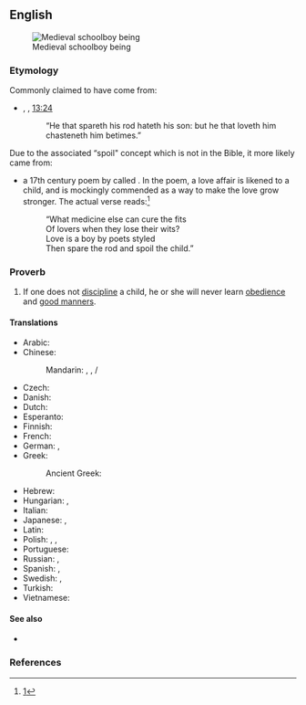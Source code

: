 ==English==
[[Image:Koerperstrafe- MA Birkenrute.png|thumb|Medieval schoolboy being {{l|en|birch|birched}}]]

===Etymology===
Commonly claimed to have come from:
* {{w|King James Version of the Bible}}, ''{{w|Book of Proverbs}}'', [[s:Bible (King James)/Proverbs#Chapter 13|13:24]]
*: “He that spareth his rod hateth his son: but he that loveth him chasteneth him betimes.”

Due to the associated “spoil" concept which is not in the Bible, it more likely came from:

* a 17th century poem by {{w|Samuel Butler (poet)|Samuel Butler}} called ''{{w|spare the rod and spoil the child|Hudibras}}''. In the poem, a love affair is likened to a child, and {{l|en|spank|spanking}} is mockingly commended as a way to make the love grow stronger. The actual verse reads:<ref>[http://gracethrufaith.com/selah/spare-the-rod-and-spoil-the-child/]</ref>
*: “What medicine else can cure the fits<br />
*: Of lovers when they lose their wits?<br />
*: Love is a boy by poets styled<br />
*: Then spare the rod and spoil the child.”

===Proverb===
{{en-proverb}}

# If one does not [[discipline]] a child, he or she will never learn [[obedience]] and [[good manners]].

====Translations====
{{trans-top|if one does not discipline a child he or she will never learn respect or humility}}
* Arabic: {{t-needed|ar}}
* Chinese:
*: Mandarin: {{t|cmn|不打不成器|tr=bù dǎ bù chéng qì}}, {{t|cmn|闲了棍子，惯坏了孩子}}, {{t|cmn|閑了棍子，慣壞了孩子}}/{{t|cmn|閒了棍子，慣壞了孩子|tr=xián le gùn zǐ，guān huài le haí zǐ}}
* Czech: {{t-needed|cs}}
* Danish: {{t|da|den man elsker, tugter man}}
* Dutch: {{t|nl|zachte heelmeesters, stinkende wonden}}
* Esperanto: {{t|eo|amo kaj puno loĝas komune}}
* Finnish: {{t|fi|joka vitsaa säästää, se lastaan vihaa}}
* French: {{t+|fr|qui aime bien, châtie bien}}
* German: {{t|de|wer mit der Rute spart, verzieht das Kind}}, {{t|de|wer sein Kind liebt, der schlägt es}}
* Greek: {{t|el|όποιος αγαπά, τιμωρεί}}
*: Ancient Greek: {{t|grc|ὃς φείδεται τῆς βακτηρίας μισεῖ τὸν υἱὸν αὐτοῦ, ὁ δὲ ἀγαπῶν ἐπιμελῶς παιδεύει}}
{{trans-mid}}
* Hebrew: {{t|he|חָסַךְ שבטו שׂוֹנֵא בְּנוֹ|tr=khásakh [?] soné b'no}}
* Hungarian: {{t|hu|[[néha]] [[jól]] [[jön]] [[egy]] [[jól]] [[irányzott]] [[pofon]]}}, {{t|hu|[[elkel]] [[néha]] [[egy]] [[jól]] [[irányzott]] [[pofon]]}}
* Italian: {{t|it|chi ama bene, castiga bene}}
* Japanese: {{t+|ja|可愛い子には旅をさせよ|tr=kawaii ko ni wa tabi o sase yo}}, {{t+|ja|獅子の子落とし|tr=ししのこおとし, shishi no ko otoshi}}
* Latin: {{t|la|quī bene amat, bene castīgat}}
* Polish: {{t|pl|kto dobrze kocha, ten tęgo bije}}, {{t|pl|dzieci trzeba trzymać krótko}}, {{t|pl|kto się lubi ten się czubi}}
* Portuguese: {{t|pt|quem ama, castiga}}
* Russian: {{t|ru|пожале́ешь ро́згу — испо́ртишь ребёнка}}, {{t|ru|кого́ люблю́ — того́ и бью}}
* Spanish: {{t|es|escatima el palo y malcría al hijo}}, {{t|es|quien bien te quiere, te hará llorar}}
* Swedish: {{t|sv|den man älskar, agar man}}, {{t|sv|aga din son medan han är liten, annars agar han dig när han blir stor}}
* Turkish: {{t|tr|insan sevdiğine takılırmış}}
* Vietnamese: {{t-needed|vi}}
{{trans-bottom}}

====See also====
* {{l|en|give him enough rope and he'll hang himself}}

===References===
<references/>

{{catlangname|en|terms derived from the Bible}}